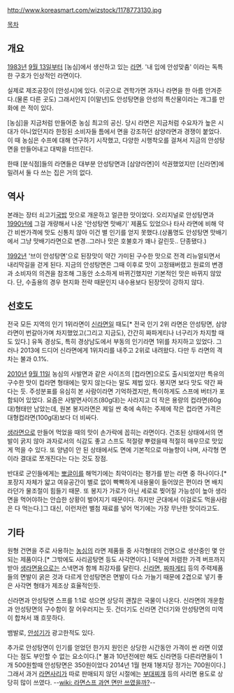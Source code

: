 http://www.koreasmart.com/wizstock/1178773130.jpg

[[목차]]
== 개요 ==
[[1983년]] [[9월 13일]]부터 [농심]에서 생산하고 있는 [[라면]]. '내 입에 안성맞춤' 이라는 독특한 구호가 인상적인 라면이다.

실제로 제조공장이 [안성시]에 있다. 이곳으로 견학가면 과자나 라면을 한 아름 안겨준다.(물론 다른 곳도) 그래서인지 [이말년]도 안성탕면을 안성의 특산물이라는 개그를 만화에 쓴 적이 있다.

[농심]을 지금처럼 만들어준 농심 최고의 공신. 당시 라면은 지금처럼 수요자가 높은 시대가 아니었던지라 한정된 소비자들 틈에서 면을 강조하던 삼양라면과 경쟁이 붙었다. 이 때 농심은 수프에 대해 연구하기 시작했고, 다양한 시행착오를 걸쳐서 지금의 안성탕면을 만들어내고 대박을 터뜨린다.

한때 [분식점]들의 라면들은 대부분 안성탕면과 [삼양라면]이 석권했었지만 [신라면]에 밀려서 둘 다 쓰는 집은 거의 없다.

== 역사 ==
본래는 장터 쇠고기[[국밥]] 맛으로 개운하고 얼큰한 맛이었다. 오리지널로 안성탕면과 [[1990년]]에 그걸 개량해서 나온 '안성탕면 맛배기' 제품도 있었으나 타사 라면에 비해 약간 비싼가격에 맛도 신통치 않아 이건 별 인기를 얻지 못했다.(상품명도 안성탕면 맛배기에서 그냥 맛배기라면으로 변경..그러나 맛은 호불호가 꽤나 갈린듯.. 단종됐다.) 

[[1992년]] '브이 안성탕면'으로 된장맛이 약간 가미된 구수한 맛으로 전격 리뉴얼되면서 내리막길을 걷게 된다. 지금의 안성탕면은 그때 이후로 맛이 고정돼버렸고 원료의 변경과 소비자의 의견을 참조해 그동안 소소하게 바뀌긴했지만 기본적인 맛은 바뀌지 않았다. 단, 수출용의 경우 현지화 전략 때문인지 내수용보다 된장맛이 강하지 않다.

== 선호도 ==
전국 모든 지역의 인기 1위라면이 [[신라면]]일 때도[* 전국 인기 2위 라면은 안성탕면, 삼양라면이 번갈아가며 차지했었고(그리고 지금도), 간간히 짜파게티나 너구리가 차지할 때도 있다.] 유독 경상도, 특히 경상남도에서 부동의 인기라면 1위를 차지하고 있었다. 그러나 2013에 드디어 신라면에게 1위자리를 내주고 2위로 내려왔다. 다만 두 라면의 격차는 불과 0.1%.

[[2010년]] [[9월 11일]] 농심의 사발면과 같은 사이즈의 [컵라면]으로도 출시되었지만 특유의 구수한 맛이 컵라면 형태에는 맞지 않는다는 말도 제법 있다. 봉지면 보다 맛도 약간 짜다는 듯. 주성분표를 유심히 본 사람이라면 기억하겠지만, 특이하게도 스프에 버터가 포함되어 있었다. 요즘은 사발면사이즈(80g대)는 사라지고 더 작은 용량의 컵라면(60g대)형태만 남았는데, 원본 봉지라면은 제일 싼 축에 속하는 주제에 작은 컵라면 가격은 대형컵라면(100g대)보다 더 비싸다.

[[생라면]]으로 만들어 먹었을 때의 맛이 손가락에 꼽히는 라면이다. 건조된 상태에서의 면발이 굵지 않아 과자로서의 식감도 좋고 스프도 적절량 뿌렸을때 적절히 매우므로 맛있게 먹을 수 있다. 또 양념이 안 된 상태에서도 면에 기본적으로 마늘향이 나며, 사각형 면이라 결대로 쪼개진다는 다는 것도 장점.

반대로 군인들에게는 [[뽀글이]]를 해먹기에는 최악이라는 평가를 받는 라면 중 하나이다.[* 포장지 자체가 얇고 여유공간이 별로 없이 빡빡하게 내용물이 들어앉은 편이라 면 배치라던가 물조절이 힘들기 때문. 또 봉지가 가로가 아닌 세로로 찢어질 가능성이 높아 생라면을 먹어야하는 안습한 상황이 벌어지기 때문이다. 하지만 군대에서 이걸로도 먹을사람은 다 먹는다.]그 대신, 이런저런 별첨 재료를 넣어 먹기에는 가장 무난한 맛이라고도. 

== 기타 ==
원형 건면을 주로 사용하는 [[농심]]의 라면 제품들 중 사각형태의 건면으로 생산중인 몇 안되는 제품이다.[* 그밖에도 사리곰탕면 등도 사각면이다.] 덕분에 저렴한 가격 버프까지 받아 [[생라면]]용으로는 스낵면과 함께 최강자를 달린다. [[신라면]], [[짜파게티]] 등의 주력제품들의 면발이 굵은 것과 다르게 안성탕면은 면발이 다소 가늘기 때문에 2겹으로 넣기 좋은 사각면 형태가 제조상 효율적인듯.

신라면과 안성탕면 스프를 1:1로 섞으면 상당히 괜찮은 국물이 나온다. 신라면의 개운함과 안성탕면의 구수함이 잘 어우러지는 듯. 건더기도 신라면 건더기와 안성탕면의 미역이 합쳐서 꽤 흐뭇하다.

뱀발로, [[안성기]]가 광고한적도 있다.

추가로 안성탕면이 인기를 얻었던 한가지 원인은 상당한 시간동안 가격이 싼 라면 이였다는 점도 부인할 수 없는 요소이다.[* 불과 10년전에만 해도 신라면등 다른라면들이 1개 500원할때 안성탕면은 350원이었다 2014년 1월 현재 1봉지당 정가는 700원이다.] 그래서 과거 [[라면사리]]가 따로 판매되지 않던 시절에는 [[부대찌개]] 등의 사리면 용도로 상당히 많이 쓰였다. --[[wiki: 라면스프 과연 면만 쓰였을까?]]--

